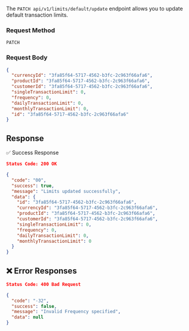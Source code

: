 The `PATCH api/v1/limits/default/update` endpoint allows you to update default transaction limits.

### Request Method

`PATCH`

### **Request Body**

```json
{
  "currencyId": "3fa85f64-5717-4562-b3fc-2c963f66afa6",
  "productId": "3fa85f64-5717-4562-b3fc-2c963f66afa6",
  "customerId": "3fa85f64-5717-4562-b3fc-2c963f66afa6",
  "singleTransactionLimit": 0,
  "frequency": 0,
  "dailyTransactionLimit": 0,
  "monthlyTransactionLimit": 0,
  "id": "3fa85f64-5717-4562-b3fc-2c963f66afa6"
}

```

## Response
✅ Success Response
```json
Status Code: 200 OK

{
  "code": "00",
  "success": true,
  "message": "Limits updated successfully",
  "data": {
    "id": "3fa85f64-5717-4562-b3fc-2c963f66afa6",
    "currencyId": "3fa85f64-5717-4562-b3fc-2c963f66afa6",
    "productId": "3fa85f64-5717-4562-b3fc-2c963f66afa6",
    "customerId": "3fa85f64-5717-4562-b3fc-2c963f66afa6",
    "singleTransactionLimit": 0,
    "frequency": 0,
    "dailyTransactionLimit": 0,
    "monthlyTransactionLimit": 0
  }
}
```


## ❌ Error Responses

```json
Status Code: 400 Bad Request

{
  "code": "-32",
  "success": false,
  "message": "Invalid Frequency specified",
  "data": null
}
